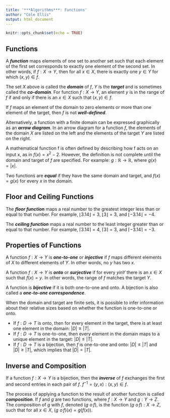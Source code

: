 ```yaml
---
title: '***Algorithms***: Functions'
author: "Cole Ellis"
output: html_document
---
```


```r
knitr::opts_chunk$set(echo = TRUE)
```

## Functions
A ***function*** maps elements of one set to another set such that each element of the first set corresponds to exactly one element of the second set.  In other words, if $f : X \rightarrow Y$, then for all $x \in X$, there is exactly one $y \in Y$ for which $(x, y) \in f$.

The set $X$ above is called the ***domain*** of $f$, $Y$ is the ***target*** and is sometimes called the ***co-domain***.  For function $f: X \rightarrow Y$, an element $y$ is in the range of $f$ if and only if there is an $x \in X$ such that $(x,y) \in f$.

If $f$ maps an element of the domain to zero elements or more than one element of the target, then $f$ is not ***well-defined***.

Alternatively, a function with a finite domain can be expressed graphically as an ***arrow diagram***. In an arrow diagram for a function $f$, the elements of the domain $X$ are listed on the left and the elements of the target $Y$ are listed on the right.

A mathematical function f is often defined by describing how f acts on an input x, as in $f(x) = x^2 − 2$.  However, the definition is not complete until the domain and target of $f$ are specified. For example: $g: \mathbb{R} \rightarrow \mathbb{R}$, where $g(x) = |x|$.

Two functions are ***equal*** if they have the same domain and target, and $f(x) = g(x)$ for every $x$ in the domain.

## Floor and Ceiling Functions
The ***floor function*** maps a real number to the greatest integer less than or equal to that number.  For example, $\left\lfloor{3.14}\right\rfloor = 3$, $\left\lfloor{3}\right\rfloor = 3$, and $\left\lfloor{-3.14}\right\rfloor= -4$.

The ***ceiling function*** maps a real number to the least integer greater than or equal to that number.  For example, $\left\lceil{3.14}\right\rceil = 4$, $\left\lceil{3}\right\rceil = 3$, and $\left\lceil{-3.14}\right\rceil = -3$.

## Properties of Functions
A function $f : X \rightarrow Y$ is ***one-to-one*** or ***injective*** if $f$ maps different elements of $X$ to different elements of $Y$.  In other words, no $y$ has two $x$.

A function $f : X \rightarrow Y$ is ***onto*** or ***surjective*** if for every $y in Y$ there is an $x \in X$ such that $f(x) = y$.  In other words, the range of $f$ matches the target $Y$.

A function is ***bijective*** if it is both one-to-one and onto.  A bijection is also called a ***one-to-one correspondence***.

When the domain and target are finite sets, it is possible to infer information about their relative sizes based on whether the function is one-to-one or onto.

- If $f: D \rightarrow T$ is onto, then for every element in the target, there is at least one element in the domain: $|D| ≥ |T|$.
- If $f: D \rightarrow T$ is one-to-one, then every element in the domain maps to a unique element in the target: $|D| ≤ |T|$.
- If $f: D \rightarrow T$ is a bijection, then $f$ is one-to-one and onto: $|D| ≤ |T|$ and $|D| ≥ |T|$, which implies that $|D| = |T|$.

## Inverse and Composition
If a function $f : X \rightarrow Y$ is a bijection, then the ***inverse*** of $f$ exchanges the first and second entries in each pair of $f$.  $f^{-1} = {(y,x) : (x,y) \in f}$.

The process of applying a function to the result of another function is called ***composition***.  If $f$ and $g$ are two functions, where $f: X \rightarrow Y$ and $g: Y \rightarrow Z$. The composition of $g$ with $f$, denoted $(g\,\, ο \,f)$, is the function $(g\,\, o \,f): X \rightarrow Z,$ such that for all $x \in X$, $(g\,\, o\, f)(x) = g(f(x))$.

